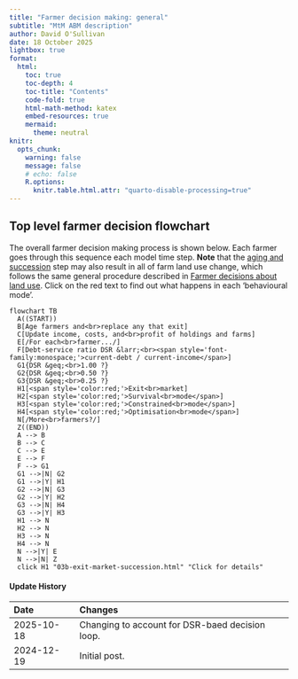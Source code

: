 ```yaml
---
title: "Farmer decision making: general"
subtitle: "MtM ABM description"
author: David O'Sullivan
date: 18 October 2025
lightbox: true
format:
  html:
    toc: true
    toc-depth: 4
    toc-title: "Contents"
    code-fold: true
    html-math-method: katex
    embed-resources: true
    mermaid:
      theme: neutral
knitr:
  opts_chunk: 
    warning: false
    message: false
    # echo: false
    R.options: 
      knitr.table.html.attr: "quarto-disable-processing=true"
---
```


## Top level farmer decision flowchart
The overall farmer decision making process is shown below. Each farmer goes through this sequence each model time step. **Note** that the [aging and succession](01c-farmer-aging-and-succession.qmd) step may also result in all of farm land use change, which follows the same general procedure described in [Farmer decisions about land use](04-farmer-decisions-land-use.qmd). Click on the red text to find out what happens in each 'behavioural mode'.

```mermaid
flowchart TB
  A((START))
  B[Age farmers and<br>replace any that exit]
  C[Update income, costs, and<br>profit of holdings and farms]
  E[/For each<br>farmer.../]
  F[Debt-service ratio DSR &larr;<br><span style='font-family:monospace;'>current-debt / current-income</span>]
  G1{DSR &geq;<br>1.00 ?}
  G2{DSR &geq;<br>0.50 ?}
  G3{DSR &geq;<br>0.25 ?}
  H1[<span style='color:red;'>Exit<br>market]
  H2[<span style='color:red;'>Survival<br>mode</span>]
  H3[<span style='color:red;'>Constrained<br>mode</span>]
  H4[<span style='color:red;'>Optimisation<br>mode</span>]
  N[/More<br>farmers?/]
  Z((END))
  A --> B
  B --> C
  C --> E
  E --> F
  F --> G1
  G1 -->|N| G2
  G1 -->|Y| H1
  G2 -->|N| G3
  G2 -->|Y| H2
  G3 -->|N| H4
  G3 -->|Y| H3
  H1 --> N
  H2 --> N
  H3 --> N
  H4 --> N
  N -->|Y| E
  N -->|N| Z
  click H1 "03b-exit-market-succession.html" "Click for details"
```

::: {.callout-note collapse="true"}
#### Update History

| Date       | Changes
|:-          |:--
| 2025-10-18 | Changing to account for DSR-baed decision loop.
| 2024-12-19 | Initial post.                       

:::

